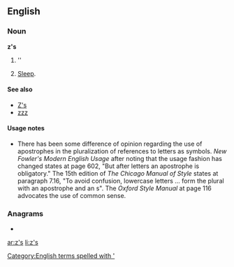 ==English==

===Noun===
'''z's'''

# ''{{plural of|[[z]]}}
# {{colloquial}} [[sleep|Sleep]].

====See also====
*[[Z's]]
*[[zzz]]

====Usage notes====
*There has been some difference of opinion regarding the use of apostrophes in the pluralization of references to letters as symbols.  ''New Fowler's Modern English Usage'' after noting that the usage fashion has changed states at page 602, "But after letters an apostrophe is obligatory."    The 15th edition of ''The Chicago Manual of Style'' states at paragraph 7.16, "To avoid confusion, lowercase letters ... form the plural with an apostrophe and an s".  The ''Oxford Style Manual'' at page 116 advocates the use of common sense.

===Anagrams===
* {{alphagram|[[SZ#English|SZ]]}}

[[Category:English terms spelled with ']]

[[ar:z's]]
[[li:z's]]